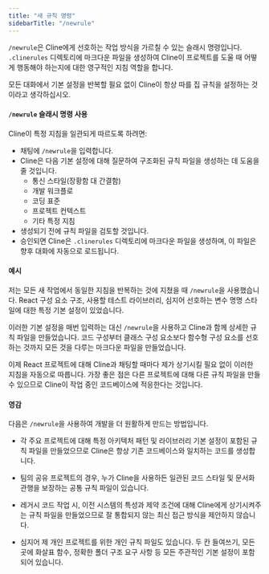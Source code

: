 ```yaml
---
title: "새 규칙 명령"
sidebarTitle: "/newrule"
---
```


`/newrule`은 Cline에게 선호하는 작업 방식을 가르칠 수 있는 슬래시 명령입니다. `.clinerules` 디렉토리에 마크다운 파일을 생성하여 Cline이 프로젝트를 도울 때 어떻게 행동해야 하는지에 대한 영구적인 지침 역할을 합니다.

모든 대화에서 기본 설정을 반복할 필요 없이 Cline이 항상 따를 집 규칙을 설정하는 것이라고 생각하십시오.

#### `/newrule` 슬래시 명령 사용

Cline이 특정 지침을 일관되게 따르도록 하려면:

-   채팅에 `/newrule`을 입력합니다.
-   Cline은 다음 기본 설정에 대해 질문하여 구조화된 규칙 파일을 생성하는 데 도움을 줄 것입니다.
    -   통신 스타일(장황함 대 간결함)
    -   개발 워크플로
    -   코딩 표준
    -   프로젝트 컨텍스트
    -   기타 특정 지침
-   생성되기 전에 규칙 파일을 검토할 것입니다.
-   승인되면 Cline은 `.clinerules` 디렉토리에 마크다운 파일을 생성하며, 이 파일은 향후 대화에 자동으로 로드됩니다.

#### 예시

저는 모든 새 작업에서 동일한 지침을 반복하는 것에 지쳤을 때 `/newrule`을 사용했습니다. React 구성 요소 구조, 사용할 테스트 라이브러리, 심지어 선호하는 변수 명명 스타일에 대한 특정 기본 설정이 있었습니다.

이러한 기본 설정을 매번 입력하는 대신 `/newrule`을 사용하고 Cline과 함께 상세한 규칙 파일을 만들었습니다. 코드 구성부터 클래스 구성 요소보다 함수형 구성 요소를 선호하는 것까지 모든 것을 다루는 마크다운 파일을 만들었습니다.

이제 React 프로젝트에 대해 Cline과 채팅할 때마다 제가 상기시킬 필요 없이 이러한 지침을 자동으로 따릅니다. 가장 좋은 점은 다른 프로젝트에 대해 다른 규칙 파일을 만들 수 있으므로 Cline이 작업 중인 코드베이스에 적응한다는 것입니다.

#### 영감

다음은 `/newrule`을 사용하여 개발을 더 원활하게 만드는 방법입니다.

-   각 주요 프로젝트에 대해 특정 아키텍처 패턴 및 라이브러리 기본 설정이 포함된 규칙 파일을 만들었으므로 Cline은 항상 기존 코드베이스와 일치하는 코드를 생성합니다.

-   팀의 공유 프로젝트의 경우, 누가 Cline을 사용하든 일관된 코드 스타일 및 문서화 관행을 보장하는 공통 규칙 파일이 있습니다.

-   레거시 코드 작업 시, 이전 시스템의 특성과 제약 조건에 대해 Cline에게 상기시켜주는 규칙 파일을 만들었으므로 잘 통합되지 않는 최신 접근 방식을 제안하지 않습니다.

-   심지어 제 개인 프로젝트를 위한 개인 규칙 파일도 있습니다. 두 칸 들여쓰기, 모든 곳에 화살표 함수, 정확한 폴더 구조 요구 사항 등 모든 주관적인 기본 설정이 포함되어 있습니다.
